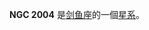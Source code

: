 {{NGCInfoBox|NGCID=NGC 2004|發現者=詹姆士·丹露帕|發現日期=1826年9月24日|其他編號=ESO 86-SC4|曆元=J2000.0|赤經=5時30分40.3秒
|赤緯=-67°17'10"|星座=剑鱼座|星體=星系|星等=9.6|表面亮度=|藍等=}}

'''NGC 2004''' 是[[剑鱼座|剑鱼座]]的一個[[星系|星系]]。

{{NGCReference|2004}}
{{Catalogs|NGC=2004}}